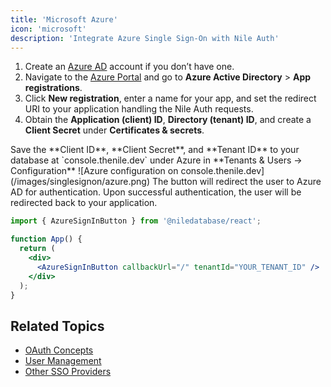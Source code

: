 ```yaml
---
title: 'Microsoft Azure'
icon: 'microsoft'
description: 'Integrate Azure Single Sign-On with Nile Auth'
---
```

<Steps>
<Step title="Setup Azure Active Directory (Azure AD) Portal">  

1. Create an [Azure AD](https://portal.azure.com/) account if you don’t have one.
2. Navigate to the [Azure Portal](https://portal.azure.com/) and go to **Azure Active Directory** > **App registrations**.
3. Click **New registration**, enter a name for your app, and set the redirect URI to your application handling the Nile Auth requests.
4. Obtain the **Application (client) ID**, **Directory (tenant) ID**, and create a **Client Secret** under **Certificates & secrets**.
</Step>

<Step title="Save Client ID and Client Secret in Nile">
Save the **Client ID**, **Client Secret**, and **Tenant ID** to your database at `console.thenile.dev` under Azure in **Tenants & Users -> Configuration**  
![Azure configuration on console.thenile.dev](/images/singlesignon/azure.png)
</Step>
<Step title="Add the `Azure` button to your login page">
The button will redirect the user to Azure AD for authentication. Upon successful authentication, the user will be redirected back to your application.

```jsx
import { AzureSignInButton } from '@niledatabase/react';

function App() {
  return (
    <div>
      <AzureSignInButton callbackUrl="/" tenantId="YOUR_TENANT_ID" />
    </div>
  );
}
```
</Step>
</Steps>

## Related Topics

- [OAuth Concepts](/auth/concepts/oauth)
- [User Management](/auth/concepts/users)
- [Other SSO Providers](/auth/singlesignon/google) 